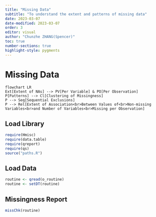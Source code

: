 ```yaml
---
title: "Missing Data"
subtitle: "To understand the extent and patterns of missing data"
date: 2023-03-07
date-modified: 2023-03-07
order: 3
editor: visual
author: "Chunzhe ZHANG(Spencer)"
toc: true
number-sections: true
highlight-style: pygments
---
```


# Missing Data {#sec-missing}

```mermaid
flowchart LR
Ext[Extent of NAs] --> PV[Per Variable] & PO[Per Observation]
P[Patterns] --> Cl[Clustering of Missingness]
P --> Seq[Sequential Exclusions]
P --> Rel[Extent of Association<br>Between Values of<br>Non-missing Variables<br>and Number of Variables<br>Missing per Observation]
```

## Load Library {.unnumbered}

```r
require(Hmisc)
require(data.table)
require(qreport)
require(qs)
source("paths.R")
```

## Load Data {.unnumbered}

```r
routine <- qread(o_routine)
routine <- setDT(routine)
```

## Missingness Report

```r
missChk(routine)
```
